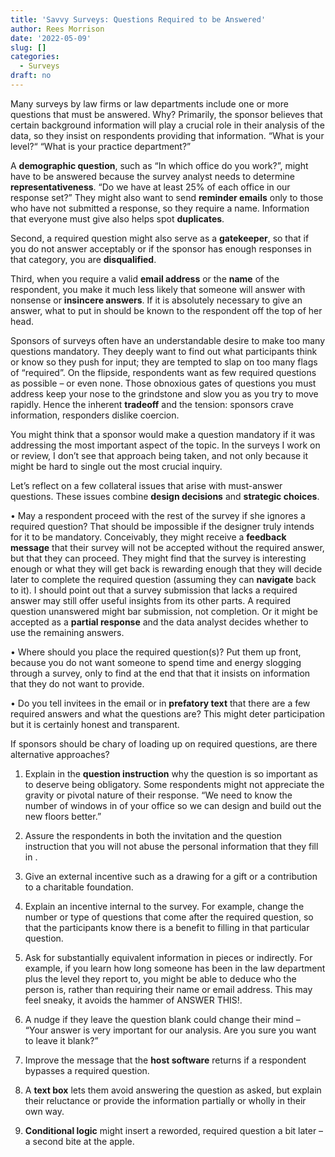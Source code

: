 ```yaml
---
title: 'Savvy Surveys: Questions Required to be Answered'
author: Rees Morrison
date: '2022-05-09'
slug: []
categories:
  - Surveys
draft: no
---
```


Many surveys by law firms or law departments include one or more questions that must be answered.  Why?  Primarily, the sponsor believes that certain background information will play a crucial role in their analysis of the data, so they insist on respondents providing that information.  “What is your level?“ “What is your practice department?”  

<!--more-->

A **demographic question**, such as “In which office do you work?”, might have to be answered because the survey analyst needs to determine **representativeness**.  “Do we have at least 25% of each office in our response set?”   They might also want to send **reminder emails** only to those who have not submitted a  response, so they require a name.  Information that everyone must give also helps spot **duplicates**.  

Second, a required question might also serve as a **gatekeeper**, so that if you do not answer acceptably or if the sponsor has enough responses in that category, you are **disqualified**.

Third, when you require a valid **email address** or the **name** of the respondent, you make it much less likely that someone will answer with nonsense or **insincere answers**.  If it is absolutely necessary to give an answer, what to put in should be known to the respondent off the top of her head.

Sponsors of surveys often have an understandable desire to make too many questions mandatory.  They deeply want to find out what participants think or know so they push for input; they are tempted to slap on too many flags of “required”.  On the flipside, respondents want as few required questions as possible – or even none.  Those obnoxious gates of questions you must address keep your nose to the grindstone and slow you as you try to move rapidly.  Hence the inherent **tradeoff** and the tension: sponsors crave information, responders dislike coercion.

You might think that a sponsor would make a question mandatory if it was addressing the most important aspect of the topic.  In the surveys I work on or review, I don’t see that approach being taken, and not only because it might be hard to single out the most crucial inquiry.  

Let’s reflect on a few collateral issues that arise with must-answer questions.   These issues combine **design decisions** and **strategic choices**.  

•	May a respondent proceed with the rest of the survey if she ignores a required question?  That should be impossible if the designer truly intends for it to be mandatory.  Conceivably, they might receive a **feedback message** that their survey will not be accepted without the required answer, but that they can proceed.  They might find that the survey is interesting enough or what they will get back is rewarding enough that they will decide later to complete the required question (assuming they can **navigate** back to it).  I should point out that a survey submission that lacks a required answer may still offer useful insights from its other parts.  A required question unanswered might bar submission, not completion.  Or it might be accepted as a **partial response** and the data analyst decides whether to use the remaining answers.

•	Where should you place the required question(s)?  Put them up front, because you do not want someone to spend time and energy slogging through a survey, only to find at the end that that it insists on information that they do not want to provide.  

•	Do you tell invitees in the email or in **prefatory text** that there are a few required answers and what the questions are?  This might deter participation but it is certainly honest and transparent.

If sponsors should be chary of loading up on required questions, are there alternative approaches?

1.	Explain in the **question instruction** why the question is so important as to deserve being obligatory.  Some respondents might not appreciate the gravity or pivotal nature of their response.  “We need to know the number of windows in of your office so we can design and build out the new floors better.”

2.	Assure the respondents in both the invitation and the question instruction that you will not abuse the personal information that they fill in .

3.	Give an external incentive such as a drawing for a gift or a contribution to a charitable foundation.

4.	Explain an incentive internal to the survey.  For example, change the number or type of questions that come after the required question, so that the participants know there is a benefit to filling in that particular question.

5.	Ask for substantially equivalent information in pieces or indirectly.  For example, if you learn how long someone has been in the law department plus the level they report to, you might be able to deduce who the person is, rather than requiring their name or  email address.  This may feel sneaky, it avoids the hammer of ANSWER THIS!.

6.	A nudge if they leave the question blank could change their mind – “Your answer is very important for our analysis.  Are you sure you want to leave it blank?”

7.	Improve the message that the **host software** returns if a respondent bypasses a required question.

8.	A **text box** lets them avoid answering the question as asked, but explain their reluctance or provide the information partially or wholly in their own way.

9.	**Conditional logic** might insert a reworded, required question a bit later – a second bite at the apple.

<!-- Book: 2 Required -->
<!-- Source: TVPi -->
